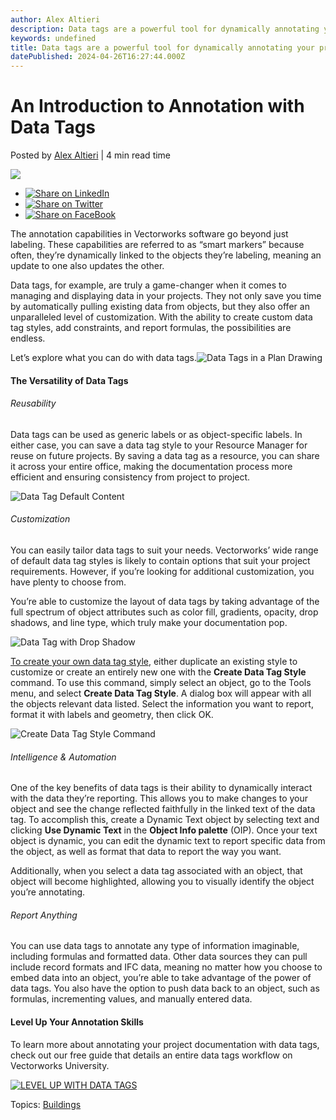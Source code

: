 ```yaml
---
author: Alex Altieri
description: Data tags are a powerful tool for dynamically annotating your project documentation. See what you need to know about them here. 
keywords: undefined
title: Data tags are a powerful tool for dynamically annotating your project documentation. See what you need to know about them here.  
datePublished: 2024-04-26T16:27:44.000Z
---
```

  

# An Introduction to Annotation with Data Tags

 Posted by [Alex Altieri](https://blog.vectorworks.net/author/alex-altieri) | 4 min read time 

![](https://blog.vectorworks.net/hubfs/Data%20Tag%20Layout%20Constraints.png) 

* [![Share on LinkedIn](https://2659751.fs1.hubspotusercontent-na1.net/hubfs/2659751/michaelDemo/share-LI.png)](http://www.linkedin.com/shareArticle?mini=true&url=https%3A%2F%2Fblog.vectorworks.net%2Fwhat-you-need-to-know-about-using-data-tags-in-vectorworks)
* [![Share on Twitter](https://2659751.fs1.hubspotusercontent-na1.net/hubfs/2659751/michaelDemo/share-TW.png)](https://www.twitter.com/share?text=An%20Introduction%20to%20Annotation%20with%20Data%20Tags&url=https%3A%2F%2Fblog.vectorworks.net%2Fwhat-you-need-to-know-about-using-data-tags-in-vectorworks&via=PMGTweets)
* [![Share on FaceBook](https://2659751.fs1.hubspotusercontent-na1.net/hubfs/2659751/michaelDemo/share-FB.png)](https://www.facebook.com/sharer/sharer.php?u=https%3A%2F%2Fblog.vectorworks.net%2Fwhat-you-need-to-know-about-using-data-tags-in-vectorworks)

The annotation capabilities in Vectorworks software go beyond just labeling. These capabilities are referred to as “smart markers” because often, they’re dynamically linked to the objects they’re labeling, meaning an update to one also updates the other.

Data tags, for example, are truly a game-changer when it comes to managing and displaying data in your projects. They not only save you time by automatically pulling existing data from objects, but they also offer an unparalleled level of customization. With the ability to create custom data tag styles, add constraints, and report formulas, the possibilities are endless.

Let’s explore what you can do with data tags.![Data Tags in a Plan Drawing](https://blog.vectorworks.net/hs-fs/hubfs/Blog%20Images/2024%20Blog%20Images/4_Data%20Tags/Data%20Tags%20in%20a%20Plan%20Drawing.png?width=1606&height=1232&name=Data%20Tags%20in%20a%20Plan%20Drawing.png)

#### The Versatility of Data Tags

###### Reusability

Data tags can be used as generic labels or as object-specific labels. In either case, you can save a data tag style to your Resource Manager for reuse on future projects. By saving a data tag as a resource, you can share it across your entire office, making the documentation process more efficient and ensuring consistency from project to project.

![Data Tag Default Content](https://blog.vectorworks.net/hs-fs/hubfs/Blog%20Images/2024%20Blog%20Images/4_Data%20Tags/Data%20Tag%20Default%20Content.png?width=2118&height=1216&name=Data%20Tag%20Default%20Content.png)

###### Customization

You can easily tailor data tags to suit your needs. Vectorworks’ wide range of default data tag styles is likely to contain options that suit your project requirements. However, if you’re looking for additional customization, you have plenty to choose from.

You’re able to customize the layout of data tags by taking advantage of the full spectrum of object attributes such as color fill, gradients, opacity, drop shadows, and line type, which truly make your documentation pop.

![Data Tag with Drop Shadow](https://blog.vectorworks.net/hs-fs/hubfs/Blog%20Images/2024%20Blog%20Images/4_Data%20Tags/Data%20Tag%20with%20Drop%20Shadow.png?width=2138&height=1084&name=Data%20Tag%20with%20Drop%20Shadow.png)

[To create your own data tag style](https://app-help.vectorworks.net/2024/eng/VW2024%5FGuide/Annotation2/Creating%5Fdata%5Ftag%5Fstyles.htm?rhsearch=dynamic%20text&rhhlterm=dynamic%20text), either duplicate an existing style to customize or create an entirely new one with the **Create Data Tag Style** command. To use this command, simply select an object, go to the Tools menu, and select **Create Data Tag Style**. A dialog box will appear with all the objects relevant data listed. Select the information you want to report, format it with labels and geometry, then click OK.

![Create Data Tag Style Command](https://blog.vectorworks.net/hs-fs/hubfs/Blog%20Images/2024%20Blog%20Images/4_Data%20Tags/Create%20Data%20Tag%20Style%20Command.png?width=2826&height=2098&name=Create%20Data%20Tag%20Style%20Command.png)

###### Intelligence & Automation

One of the key benefits of data tags is their ability to dynamically interact with the data they’re reporting. This allows you to make changes to your object and see the change reflected faithfully in the linked text of the data tag. To accomplish this, create a Dynamic Text object by selecting text and clicking **Use Dynamic Text** in the **Object Info palette** (OIP). Once your text object is dynamic, you can edit the dynamic text to report specific data from the object, as well as format that data to report the way you want.

Additionally, when you select a data tag associated with an object, that object will become highlighted, allowing you to visually identify the object you’re annotating.

###### Report Anything

You can use data tags to annotate any type of information imaginable, including formulas and formatted data. Other data sources they can pull include record formats and IFC data, meaning no matter how you choose to embed data into an object, you’re able to take advantage of the power of data tags. You also have the option to push data back to an object, such as formulas, incrementing values, and manually entered data.

#### Level Up Your Annotation Skills

To learn more about annotating your project documentation with data tags, check out our free guide that details an entire data tags workflow on Vectorworks University.

[![LEVEL UP WITH DATA TAGS](https://no-cache.hubspot.com/cta/default/3018241/9cdeed7c-6ad5-434e-bc1d-c08327921b11.png)](https://cta-redirect.hubspot.com/cta/redirect/3018241/9cdeed7c-6ad5-434e-bc1d-c08327921b11) 

 Topics: [Buildings](https://blog.vectorworks.net/topic/buildings) 

  